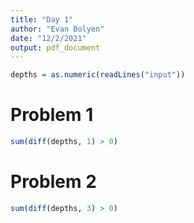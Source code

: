 ```yaml
---
title: "Day 1"
author: "Evan Bolyen"
date: "12/2/2021"
output: pdf_document
---
```


```r
depths = as.numeric(readLines("input"))
```

# Problem 1

```r
sum(diff(depths, 1) > 0)
```

# Problem 2
```r
sum(diff(depths, 3) > 0)
```
